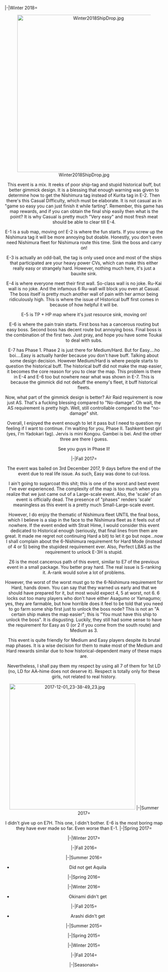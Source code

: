 <tabber>
|-|Winter 2018=<center>
{{ZelEvent
|Season=Winter
|Year=2018
|endword=Event_Banner
|filetype=gif
|Name=Showdown at Operation Shō-Gō! Battle of Leyte Gulf (Part 2)
|Start=February 16th, 2018
|End=	March 23rd, 2018
|Quote=A perfect simulation of IJN's suffering from the lack of Air Power. Leave no one behind; we are going for that potato.
}}
{{ZelTest-7
|e1= Hard
|e2 = Hard
|e3 = Hard
|e4 = Normal
|e5 = Hard
|e6 = Hard
|e7 = Casual
}}
[[File:Winter2018ShipDrop.jpg|500px]]

This event is a mix. It reeks of poor ship-tag and stupid historical buff, but better gimmick design. It is a blessing that enough warning was given to determine how to get the Nishimura tag instead of Kurita tag in E-2. Then there's this Casual Difficulty, which must be elaborate. It is not casual as in "game so easy you can just finish it while farting". Remember, this game has map rewards, and if you can obtain the final ship easily then what is the point? It is why Casual is pretty much "Very easy" and most fresh meat should be able to clear till E-4.

E-1 is a sub map, moving on! E-2 is where the fun starts. If you screw up the Nishimura tag it will be more annoying but doable. Honestly, you don't even need Nishimura fleet for Nishimura route this time. Sink the boss and carry on!

E-3 is actually an odd-ball, the tag is only used once and most of the ships that participated are your heavy power CVs, which can make this either really easy or strangely hard. However, nothing much here, it's just a bauxite sink.

E-4 is where everyone meet their first wall. So-class wall is no joke. Ru-Kai wall is no joke. And the infamous 6 Ru-wall will block you even at Casual. The boss itself is pretty much another wall of pain with her armor being ridiculously high. This is where the issue of Historical buff first comes in because of how helpful it will be.

E-5 is TP + HP map where it's just resource sink, moving on!

E-6 is where the pain train starts. First boss has a cancerous routing but easy boss. Second boss has decent route but annoying boss. Final boss is the combination of the first two. Just pray, and hope you have some Toukai to deal with subs.

E-7 has Phase 1. Phase 2 is just there for Medium/Hard. But for Easy....ho boi....Easy is actually harder because you don't have buff. Talking about some design decision. However Medium/Hard is where people starts to question the historical buff. The historical buff did not make the map easier, it becomes the core reason for you to clear the map. This problem is there in E-4 and E-6 too but nowhere near what was shown in E-7. This is because the gimmick did not debuff the enemy's fleet, it buff historical fleets. 

Now, what part of the gimmick design is better? Air Raid requirement is now just AS. That's a fucking blessing compared to "No-damage". Oh wait, the AS requirement is pretty high. Well, still controllable compared to the "no-damage" shit.

Overall, I enjoyed the event enough to let it pass but I need to question my feeling if I want to continue. I'm waiting for you, Phase II. Tashkent best girl (yes, I'm Yadokari fag). Jervis is mini Kongou. Gambei is bei. And the other three are there I guess.

See you guys in Phase II! 

|-|Fall 2017=
<center>
{{ZelEvent
|Season=Fall
|Year=2017
|endword=Event_Banner
|filetype=gif
|Name=Showdown at Operation Shō-Gō! Battle of Leyte Gulf (Part 1)
|Start=November 17th, 2017
|End=	December 11th 2017
|Quote=A spreadsheet-simulator allegory to Nishimura Fleet, but the final boss is Anti-air Hime? Better have 6 Nishimura or forget doing Hard. Shima and Kurita are there too I guess...
}}
{{ZelTest-4
|e1= Hard
|e2 = Hard
|e3 = Hard
|e4 = Easy
}}
{{ZelResource
|fuel1=201731
|fuel2=112738
|ammo1=199540
|ammo2=137472
|steel1=255496
|steel2=226499
|baux1=178296
|baux2=157073
|bucket1=1345
|bucket2=1034
}}
{{ZelSpoil
|A1=Sado
|A2=Tsushima
|A3=Suzutsuki
|B1=
|B2=
|B3=
|C1=
|C2=
|C3=
|S1=Tsushima
|S2=Matsuwa
|S3=Matsuwa
|S4=Etorofu
|S5=Kasuga Maru
|S6=
|S7=
|S8=
|S9=
|S10=
|S11=
|S12=
}}
The event was bailed on 3rd December 2017, 9 days before the end of the event due to real life issue. As such, Easy was done to cut-loss. 

I ain't going to sugarcoat this shit; this is one of the worst and best event I've ever experienced. The complexity of the map is too much when you realize that we just came out of a Large-scale event. Also, the 'scale' of an event is officially dead. The presence of "phases" renders 'scale' meaningless as this event is a pretty much Small-Large-scale event.

However, I do enjoy the thematic of Nishimura fleet UNTIL the final boss, which I believe is a slap in the face to the Nishimura fleet as it feels out of nowhere. If the event ended with Strait Hime, I would consider this event dedicated to Historical enough (seriously, that final lines from them are great. It made me regret not continuing Hard a bit) to let it go but nope...now I shall complain about the 6-Nishimura requirement for Hard Mode (instead of 4 or 5) being the stupidest requirement ever. Also, Perfect LBAS as the requirement to unlock E-3H is stupid.

Z6 is the most cancerous path of this event, similar to E7 of the previous event in a small package. You better pray hard. The real issue is S-ranking it. A-rank would solve a lot of problems.

However, the worst of the worst must go to the 6-Nishimura requirement for Hard, hands down. You can say that they warned us early and that we should have prepared for it, but most would expect 4, 5 at worst, not 6. 6 locks out too many players who don't have either Asagumo or Yamagumo; yes, they are farmable, but how horrible does it feel to be told that you need to go farm some ship first just to unlock the boss node? This is not an "A certain ship makes the map easier"; this is "You must have this ship to unlock the boss". It is disgusting. Luckily, they still had some sense to have the requirement for Easy as 0 (or 2 if you come from the south route) and Medium as 3.

This event is quite friendly for Medium and Easy players despite its brutal map phases. It is a wise decision for them to make most of the Medium and Hard rewards similar due to how historical-dependent many of these maps are.

Nevertheless, I shall pay them my respect by using all 7 of them for 1st LD (no, LD for AA-hime does not deserve it). Respect is totally only for these girls, not related to real history.

[[File:2017-12-01_23-38-49_23.jpg|400px]]
|-|Summer 2017=
<center>
{{ZelEvent
|Season=Summer
|Year=2017
|endword=Event_Banner
|filetype=gif
|Name=Recross through the West! Europe Rescue Operation
|Start=August 10th, 2017
|End=September 11th, 2017
|Quote=Where the nightmare combo of BB + PT-Imp made their entrance, also, maps to bleed you dry.
}}
{{ZelTest
|e1= Hard
|e2 = Hard
|e3 = Hard
|e4 = Hard
|e5 = Hard
|e6 = Hard
|e7 = Normal
}}
{{ZelResource
|fuel1=201731
|fuel2=112738
|ammo1=199540
|ammo2=137472
|steel1=255496
|steel2=226499
|baux1=178296
|baux2=157073
|bucket1=1345
|bucket2=1034
}}
{{ZelSpoil
|A1=Hatakaze
|A2=Sagiri
|A3=Amagiri
|B1=Richelieu
|B2=Matsuwa
|B3=Luigi Torelli
|C1=Ark Royal
|C2=
|C3=
|S1=Tokitsukaze
|S2=Hayasui
|S3=Commandant Teste
|S4=Mikuma
|S5=Aquila
|S6=Roma
|S7=Mutsu
|S8=Nagato
|S9=Takanami
|S10=Naganami
|S11=Kazagumo
|S12=
}}
I didn't give up on E7H. This one, I didn't bother. E-6 is the most boring map they have ever made so far. Even worse than E-1.
|-|Spring 2017=
<center>

{{ZelEvent
|Season=Spring
|Year=2017
|endword=Event_Banner
|filetype=gif
|Name=Sortie! 5th Fleet to the Northeast
|Start=May 2nd, 2017
|End=May 22nd, 2017
|Quote=Sleepfest 2017
}}
{{ZelTest-5
|e1= Hard
|e2 = Hard
|e3 = Hard
|e4 = Hard
|e5 = Hard
}}
{{ZelResource
|fuel1=173798
|fuel2=129203
|ammo1=175686
|ammo2=150159
|steel1=294144
|steel2=285109
|baux1=152602
|baux2=137167
|bucket1=1208
|bucket2=1111
}}
{{ZelSpoil
|A1=Kamoi
|A2=Shimushu
|A3=Kunashiri
|B1=Kasuga Maru
|B2=Etorofu
|B3=Gangut
|S1=Maruyu
|S2=Okinami
|S3=Kazagumo
|S4=Maruyu
|S5=Maruyu
|S6=Maruyu
|S7=Maruyu
|S8=Maruyu
|S9=Maruyu
}}

|-|Winter 2017=<center>
{{ZelEvent
|Season=Winter
|Year=17
|endword=Banner
|filetype=gif
|Name=Operation 'Hikari', the Emergency Deployment of the Reconnaissance Force!
|Start=11th February 2017
|End=28th February 2017
|Quote=RIP Saiun
}}
{{ZelTest-3
|e1= Hard
|e2 = Hard
|e3 = Hard
}}
{{ZelResource
|fuel1=174350
|fuel2=163493
|ammo1=167171
|ammo2=156597
|steel1=300000
|steel2=297477
|baux1=132043
|baux2=130246
|bucket1=1240
|bucket2=1179
}}
{{ZelSpoil
|A1=Matsukaze
|A2=Fujinami
|A3=I-14
|B1=I-13
|B2=
|B3=
|S1=U-511
|S2=Isokaze
|S3=Mikuma
|S4=Amatsukaze
|S5=Taigei
|S6=Agano
|S7=Sakawa
|S8=Akitsushima
|S9=
}}

|-|Fall 2016=
<center>
{{ZelEvent
|Season=Fall
|Year=16
|endword=Banner
|filetype=gif
|Name=Proclamation! Fleet Strategy Plan #3!
|Start=	18th November 2016
|End=9th December 2016
|Quote=Beware....Abyssal Gattai Fleet!
}}
{{ZelTest-5
|e1= Hard
|e2 = Hard
|e3 = Hard
|e4 = Normal
|e5 = Hard
}}
{{ZelResource
|fuel1=216244
|fuel2=123123
|ammo1=171281
|ammo2=110592
|steel1=300000
|steel2=269659
|baux1=128291
|baux2=99463
|bucket1=1228
|bucket2=885
}}
{{ZelSpoil
|A1=Saratoga
|A2=Commandant Teste
|A3=Asakaze
|B1=Yamakaze
|B2=
|B3=
|S1=Arashi
|S2=Kazagumo
|S3=Akashi
|S4=
|S5=
|S6=
|S7=
|S8=
|S9=
}}
|-|Summer 2016=
<center>
{{ZelEvent
|Season=Summer
|Year=16
|endword=Banner
|filetype=gif
|Name=Intercept! 2nd Naval Battle of Malaya!
|Start= August 12th 2016
|End=August 31st 2016
|Quote=The one event I forgot to clear till the event because Aquila (didn't get)
}}
{{ZelTest-4
|e1= Hard
|e2 = Hard
|e3 = Hard
|e4 = Normal
}}
{{ZelResource
|fuel1=170678
|fuel2=72663
|ammo1=151078
|ammo2=98707
|steel1=300000
|steel2=277371
|baux1=118735
|baux2=82526
|bucket1=1115
|bucket2=872
}}
{{ZelSpoil
|A1=Minazuki
|A2=Warspite
|A3=I-26
|B1=
|B2=
|B3=
|S1=Maruyu
|S2=Akitsumaru
|S3=I-26
|S4=Maruyu
|S5=
|S6=
|S7=
|S8=
|S9=
}}

*Did not get Aquila
|-|Spring 2016=
<center>
{{ZelEvent
|Season=Spring
|Year=16
|endword=banner
|filetype=gif
|Name=Establish! The Land Base Air Corps
|Start= 3rd May 2016
|End=1st June 2016
|Quote=Good bye...Sea battle....your fleet means nothing...hello, Air battle
}}
{{ZelTest-7
|e1= Hard
|e2 = Hard
|e3 = Hard
|e4 = Hard
|e5 = Hard
|e6 = Hard
|e7 = Easy
}}
{{ZelResource
|fuel1=172370
|fuel2=80670
|ammo1=145522
|ammo2=93435
|steel1=293537
|steel2=255557
|baux1=112854
|baux2=79408
|bucket1=1017
|bucket2=781
}}
{{ZelSpoil
|A1=Kamikaze
|A2=Pola
|A3=Iowa
|B1=Harukaze
|B2=Oyashio
|B3=
|S1=Littorio
|S2=U-511
|S3=Arashi
|S4=Mizuho
|S5=
|S6=
|S7=
|S8=
|S9=
}}

|-|Winter 2016=

<center>

{{ZelEvent
|Season=Winter
|Year=16
|endword=banner
|filetype=gif
|Name=Sortie! Operation Rei-Gō
|Start= 10th February 2016
|End= 29th February, 2016
|Quote=Winter has come and the abyssal is near the wary. Don't let the number fools you. Size doesn't mean everything
}}
{{ZelTest-3
|e1= Hard
|e2 = Hard
|e3 = Hard
}}
{{ZelResource
|fuel1=124750
|fuel2=112685
|ammo1=123651
|ammo2=117019
|steel1=299870
|steel2=297698
|baux1=84666
|baux2=85669
|bucket1=1017
|bucket2=789
}}
{{ZelSpoil
|A1=Hatsuzuki
|A2=Zara
|A3=
|B1=
|B2=
|B3=
|S1=Akizuki
|S2=Nowaki
|S3=Kiyoshimo
|S4=Yahagi
|S5=Mikuma
|S6=Mikuma
|S7=Mikuma
|S8=
|S9=
}}
*Okinami didn't get
|-|Fall 2015=
<center>
{{ZelEvent
|Season=Fall
|Year=15
|endword=banner
|filetype=gif
|Name=Charge! Maritime Transport Operation!
|Start= 18th November 2015
|End= 8th December 2015
|Quote=Prepare for the annual REPAIR BUCKET CHALLENGE! I would like to nominate everyone! May the odds be in your favor
}}
{{ZelTest-5
|e1= Hard
|e2 = Hard
|e3 = Hard
|e4 = Hard
|e5 = Hard
}}
{{ZelResource
|fuel1=68969
|fuel2=39612
|ammo1=96765
|ammo2=76530
|steel1=259152
|steel2=269393
|baux1=43763
|baux2=47691
|bucket1=764
|bucket2=341
}}
{{ZelSpoil
|A1=Kashima
|A2=Hagikaze
|A3=
|B1=
|B2=
|B3=
|S1=Graf Zeppelin
|S2=Prinz Eugen
|S3=Sakawa
|S4=I-58
|S5=I-58
|S6=I-58
|S7=I-58
|S8=I-58
|S9=I-58
}}
*Arashi didn't get
|-|Summer 2015=
<center>
{{ZelEvent
|Season=Summer
|Year=15
|endword=banner
|filetype=gif
|Name=Counterattack! The Second Operation SN
|Start= 10th August 2015
|End= 7th September 2015 
|Quote=Higanbana has bloomed. The path to the underworld has been opened. The shore of River Styx is becoming salty. Let the Summer Operation begins!...Kitanda!
}}
{{ZelTest-7
|e1= Hard
|e2 = Hard
|e3 = Normal
|e4 = Easy
|e5 = Normal
|e6 = Normal
|e7 = Easy
}}
{{ZelResource
|fuel1=125358
|fuel2=67064
|ammo1=103836
|ammo2=72247
|steel1=220594
|steel2=192265
|baux1=83374
|baux2=64174
|bucket1=972
|bucket2=651
}}
{{ZelSpoil
|A1=Kawakaze
|A2=Libeccio
|A3=Hayasui
|B1=Teruzuki
|B2=
|B3=
|S1=Akizuki
|S2=Nowaki
|S3=Kiyoshimo
|S4=Yahagi
|S5=Mikuma
|S6=Mikuma
|S7=Mikuma
|S8=Roma
|S9=
}}

|-|Spring 2015=

 <center>
{{ZelEvent
|Season=Spring
|Year=15
|endword=banner
|filetype=gif
|Name=Order! 11th Battle Operation
|Start= 28th April 2015
|End= 11th May 2015
|Quote=The admirals are challenging us to an Event? LET THEM EAT PASTA - Pettiono Ange
}}
{{ZelTest-6
|e1= Hard
|e2 = Hard
|e3 = Hard
|e4 = Hard
|e5 = Hard
|e6 = Hard
}}
{{ZelResource
|fuel1=74192
|fuel2=60875
|ammo1=59941
|ammo2=50138
|steel1=123227
|steel2=116941
|baux1=60904
|baux2=59496
|bucket1=1002
|bucket2=928
}}
{{ZelSpoil
|A1=Katsuragi
|A2=Littorio
|A3=Akitsushima
|B1=
|B2=
|B3=
|S1=Tanikaze
|S2=Amatsukaze
|S3=Uzuki
|S4=Nowaki
|S5=Isokaze
|S6=Roma
|S7=Sakawa
|S8=U-511
|S9=Takanami
}}

|-|Winter 2015=
 <center>
{{ZelEvent
|Season=Winter
|Year=2015
|endword=banner
|filetype=jpg
|Name=Operation Hailstone
|Start= February 6th 2015
|End= February 23rd 2015
|Quote=The stage is set. The curtain has rises. LET THE WINTER PARTY BEGIN!
}}
{{ZelTest-5
|e1= Hard
|e2 = Hard
|e3 = Hard
|e4 = Easy
|e5 = Easy
}}
{{ZelResource
|fuel1=57334
|fuel2=68331
|ammo1=67036
|ammo2=68573
|steel1=75270
|steel2=82121
|baux1=62518
|baux2=66285
|bucket1=1002
|bucket2=667
}}
{{ZelSpoil
|A1=U-511
|A2=Katori
|A3=Amagi
|B1=Asashimo
|B2=
|B3=
|S1=Tokitsukaze
|S2=Taigei
|S3=Ooyodo
|S4=Agano
|S5=Unryuu
|S6=I-401
|S7=Yamagumo
|S8=Kiyoshimo
|S9=Hayashimo
}}

|-|Fall 2014=
 <center>
{{ZelEvent
|Season=Fall
|Year=2014
|endword=Banner
|filetype=jpg
|Name=Western New Guinea Campaign
|Start= 14th November 2014
|End= 1st December 2014
|Quote=I have no idea what I'm doing!
}}
{{ZelResource
|fuel1=0
|fuel2=0
|ammo1=0
|ammo2=0
|steel1=0
|steel2=0
|baux1=0
|baux2=0
|bucket1=0
|bucket2=0
}}
{{ZelSpoil
|A1=Asagumo
|A2=Akizuki
|A3=
|B1=
|B2=
|B3=
|S1=Akigumo
|S2=Naganami
|S3=
|S4=
|S5=
|S6=
|S7=
|S8=
|S9=
}}

|-|Seasonals=

{{{!}} style="width:100%;text-align:center;height: 100px"
{{!}} colspan="2"{{!}}<font size=3><font color=#000040>'''Seasonal Event'''</font></font>
{{!}}-
{{!}} colspan="2" {{!}} Code shamelessly stole from Flonnaru becuz lazy
{{!}}-
{{!}} style="background:#000040;" colspan="2" {{!}}
{{!}}-
{{!}} varlign="top" style="height:50px" {{!}} [[File:Hishimochi.jpg{{!}}250px{{!}}link=http://kancolle.wikia.com/wiki/Seasonal/Hishimochi_2015]]
{{!}}rowspan="2"{{!}}  A mini-event during March that collects more salt from TTK than it was supposed to.
<div class="mw-collapsible mw-collapsed"><br/>
A lot of sanity was used during the event. Many buckets were lost and nothing flips the switch better than knowing that it might become available as some ship's stock equipment later.<br/>
[[File:Zel_Mochi_Event_Clear.png|350px]]<br/> Guess who just got it as [http://kancolle.wikia.com/wiki/Choukai her stock equipment?] _(:з 」∠)_ 
</div>
{{!}}-
{{!}} style="text-align:center;background-color:#A596B5;" {{!}} [http://kancolle.wikia.com/wiki/Seasonal/Hishimochi_2015 March 2015 Hishimochi Event]
{{!}}}

{{{!}} style="width:100%;text-align:center;height: 100px"
{{!}}-
{{!}} varlign="top" style="height:50px" {{!}} [[File:Mackerel_obtain_screen.png{{!}}250px{{!}}link=http://kancolle.wikia.com/wiki/Mackerel Event]]
{{!}}rowspan="2"{{!}}  A mini-event during October that collects more salt from TTK than it was supposed to.
<div class="mw-collapsible mw-collapsed"><br/>
Fish Report
[[File:Mackerel_icon.png]] = 26
[[File:Canned_Mackerel_icon.png]] = 0

2 hours before Maintenence cannot log into game. Game won't load. Can't trade fish for can. Proceed to cry salt. But I got Isokaze so that's something.

[[File:Mackerel_Event_Isokaze_and_Mackerel_251015.png|300px]]
</div>
{{!}}-
{{!}} style="text-align:center;background-color:#A596B5;" {{!}} [[Mackerel|October 2015 Mackerel Event ]]
{{!}}}

</tabber>